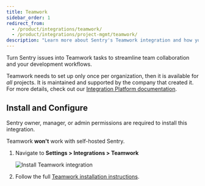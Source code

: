 ```yaml
---
title: Teamwork
sidebar_order: 1
redirect_from:
  - /product/integrations/teamwork/
  - /product/integrations/project-mgmt/teamwork/
description: "Learn more about Sentry's Teamwork integration and how you can turn Sentry issues into Teamwork tasks to streamline team collaboration and your development workflows."
---
```


Turn Sentry issues into Teamwork tasks to streamline team collaboration and your development workflows.

Teamwork needs to set up only once per organization, then it is available for _all_ projects. It is maintained and supported by the company that created it. For more details, check out our [Integration Platform documentation](/product/integrations/integration-platform/).

## Install and Configure

<Note>

Sentry owner, manager, or admin permissions are required to install this integration.

Teamwork **won't** work with self-hosted Sentry.

</Note>

1. Navigate to **Settings > Integrations > Teamwork**

   ![Install Teamwork integration](teamwork.png)

2. Follow the full [Teamwork installation instructions](https://support.teamwork.com/projects/sentry).
